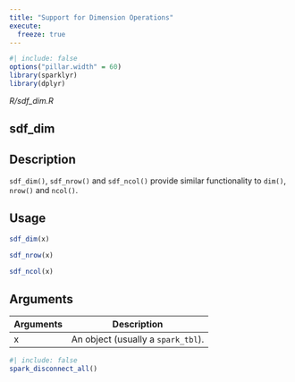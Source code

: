 ```yaml
---
title: "Support for Dimension Operations"
execute:
  freeze: true
---
```


```r
#| include: false
options("pillar.width" = 60)
library(sparklyr) 
library(dplyr)
```

*R/sdf_dim.R*

## sdf_dim

## Description
`sdf_dim()`,  `sdf_nrow()` and `sdf_ncol()` provide similar functionality to `dim()`, `nrow()` and `ncol()`. 


## Usage
```r
sdf_dim(x) 

sdf_nrow(x) 

sdf_ncol(x) 
```

## Arguments
|Arguments|Description|
|---|---|
| x | An object (usually a `spark_tbl`). |








```r
#| include: false
spark_disconnect_all()
```
